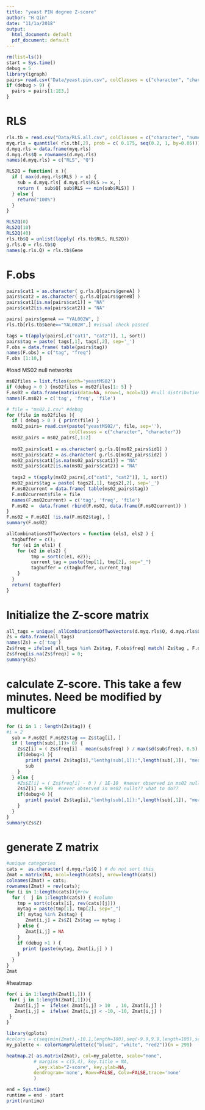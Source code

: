 ```yaml
---
title: "yeast PIN degree Z-score"
author: "H Qin"
date: "11/1a/2018"
output:
  html_document: default
  pdf_document: default
---
```


```r
rm(list=ls())
start = Sys.time()
debug = 5
library(igraph)
pairs= read.csv("Data/yeast.pin.csv", colClasses = c("character", "character"))
if (debug > 9) {
  pairs = pairs[1:1E3,]
}
```

# RLS 
```r
rls.tb = read.csv("Data/RLS.all.csv", colClasses = c("character", "numeric"))
myq.rls = quantile( rls.tb[,2], prob = c( 0.175, seq(0.2, 1, by=0.05)))
d.myq.rls = data.frame(myq.rls)
d.myq.rls$Q = rownames(d.myq.rls)
names(d.myq.rls) = c("RLS", "Q")

RLS2Q = function( x ){
  if ( max(d.myq.rls$RLS ) > x) {
    sub = d.myq.rls[ d.myq.rls$RLS >= x, ]
    return (  sub$Q[ sub$RLS == min(sub$RLS)] )
  } else {
    return("100%")
  }
}

RLS2Q(0)
RLS2Q(10)
RLS2Q(40)
rls.tb$Q = unlist(lapply( rls.tb$RLS, RLS2Q))
g.rls.Q = rls.tb$Q
names(g.rls.Q) = rls.tb$Gene
```

# F.obs 
```r
pairs$cat1 = as.character( g.rls.Q[pairs$geneA] )
pairs$cat2 = as.character( g.rls.Q[pairs$geneB] )
pairs$cat1[is.na(pairs$cat1)] = "NA"
pairs$cat2[is.na(pairs$cat2)] = "NA"

pairs[ pairs$geneA == "YAL002W", ] 
rls.tb[rls.tb$Gene=="YAL002W",] #visual check passed

tags = t(apply(pairs[,c("cat1", "cat2")], 1, sort))
pairs$tag = paste( tags[,1], tags[,2], sep='_')
F.obs = data.frame( table(pairs$tag))
names(F.obs) = c("tag", "freq")
F.obs [1:10,]
```

#load MS02 null networks
```r
ms02files = list.files(path='yeastMS02')
if (debug > 0 ) {ms02files = ms02files[1: 5] }
F.ms02 = data.frame(matrix(data=NA, nrow=1, ncol=3)) #null distributions
names(F.ms02) = c('tag', 'freq', 'file')

# file = "ms02.1.csv" #debug
for (file in ms02files ){
  if ( debug > 0 ) { print(file) }
  ms02_pairs= read.csv(paste("yeastMS02/", file, sep=''),
                       colClasses = c("character", "character"))
  ms02_pairs = ms02_pairs[,1:2]
  
  ms02_pairs$cat1 = as.character( g.rls.Q[ms02_pairs$id1] )
  ms02_pairs$cat2 = as.character( g.rls.Q[ms02_pairs$id2] )
  ms02_pairs$cat1[is.na(ms02_pairs$cat1)] = "NA"
  ms02_pairs$cat2[is.na(ms02_pairs$cat2)] = "NA" 
 
  tags2 = t(apply(ms02_pairs[,c("cat1", "cat2")], 1, sort))
  ms02_pairs$tag = paste( tags2[,1], tags2[,2], sep='_')
  F.ms02current = data.frame( table(ms02_pairs$tag))
  F.ms02current$file = file
  names(F.ms02current) = c('tag', 'freq', 'file')
  F.ms02 =  data.frame( rbind(F.ms02, data.frame(F.ms02current)) )
}
F.ms02 = F.ms02[ !is.na(F.ms02$tag), ]
summary(F.ms02)
```

```r
allCombinationsOfTwoVectors = function (els1, els2 ) {
  tagbuffer = c();
  for (e1 in els1) {
    for (e2 in els2) {
         tmp = sort(c(e1, e2));
         current_tag = paste(tmp[1], tmp[2], sep="_")
         tagbuffer = c(tagbuffer, current_tag)
    }
  }
  return( tagbuffer)
}
```
# Initialize the Z-score matrix
```r

all_tags = unique( allCombinationsOfTwoVectors(d.myq.rls$Q, d.myq.rls$Q) )
Zs = data.frame(all_tags)
names(Zs) = c('tag')
Zs$freq = ifelse( all_tags %in% Zs$tag, F.obs$freq[ match( Zs$tag , F.obs$tag) ], 0)
Zs$freq[is.na(Zs$freq)] = 0; 
summary(Zs)
```

# calculate Z-score. This take a few minutes. Need be modified by multicore
```r
for (i in 1 : length(Zs$tag)) {
#i = 2
  sub = F.ms02[ F.ms02$tag == Zs$tag[i], ]
  if ( length(sub[,1])> 0) {
    Zs$Z[i] = ( Zs$freq[i] - mean(sub$freq) ) / max(sd(sub$freq), 0.5)
    if(debug>1 ){
       print( paste( Zs$tag[i],"lenthg(sub[,1]):",length(sub[,1]), "mean:", mean(sub$freq), "sd:", sd(sub$freq) ))  
       sub
    } 
  } else {
    #Zs$Z[i] = ( Zs$freq[i] - 0 ) / 1E-10  #never observed in ms02 nulls?? what to do??
    Zs$Z[i] = 999  #never observed in ms02 nulls?? what to do??
    if(debug>0 ){
       print( paste( Zs$tag[i],"lenthg(sub[,1]):",length(sub[,1]), "mean:", mean(sub$freq), "sd:", sd(sub$freq) ))  
    } 
  }
}
summary(Zs$Z)
```


# generate Z matrix
```r
#unique categories
cats =  as.character( d.myq.rls$Q ) # do not sort this
Zmat = matrix(NA, ncol=length(cats), nrow=length(cats))
colnames(Zmat) = cats; 
rownames(Zmat) = rev(cats); 
for (i in 1:length(cats)){#row
  for (  j in 1:length(cats)) { #column
    tmp = sort(c(cats[i], rev(cats)[j]))
    mytag = paste(tmp[1], tmp[2], sep="_")
    if( mytag %in% Zs$tag) {
       Zmat[i,j] = Zs$Z[ Zs$tag == mytag ]
    } else {
       Zmat[i,j] = NA
    }
    if (debug >1 ) {
      print (paste(mytag, Zmat[i,j] ) )
    }
  }
}
Zmat
```

#heatmap

```r
for( i in 1:length(Zmat[1,])) {
 for( j in 1:length(Zmat[,1])){
   Zmat[i,j] =  ifelse( Zmat[i,j] > 10  , 10, Zmat[i,j] )
   Zmat[i,j] =  ifelse( Zmat[i,j] < -10, -10, Zmat[i,j] )
 }
}

```

```r
library(gplots)
#colors = c(seq(min(Zmat),-10.1,length=100),seq(-9.9,9.9,length=100),seq(10.1,max(Zmat),length=100))
my_palette <- colorRampPalette(c("blue2", "white", "red2"))(n = 299)

heatmap.2( as.matrix(Zmat), col=my_palette, scale="none",
          # margins = c(5,4), key.title = NA, 
           ,key.xlab="Z-score", key.ylab=NA,
          dendrogram='none', Rowv=FALSE, Colv=FALSE,trace='none'
          )

```




```r
end = Sys.time()
runtime = end - start
print(runtime)
```


